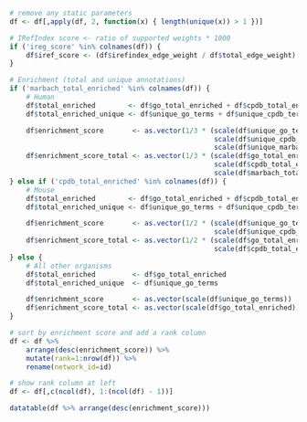 ```r
# remove any static parameters
df <- df[,apply(df, 2, function(x) { length(unique(x)) > 1 })]
```

```r
# IRefIndex score <- ratio of supported weights * 1000
if ('ireg_score' %in% colnames(df)) {
    df$iref_score <- (df$irefindex_edge_weight / df$total_edge_weight) * 1000
}

# Enrichment (total and unique annotations)
if ('marbach_total_enriched' %in% colnames(df)) {
    # Human
    df$total_enriched        <- df$go_total_enriched + df$cpdb_total_enriched + df$marbach_total_enriched
    df$total_enriched_unique <- df$unique_go_terms + df$unique_cpdb_terms + df$unique_marbach_terms

    df$enrichment_score       <- as.vector(1/3 * (scale(df$unique_go_terms) +
                                                  scale(df$unique_cpdb_terms) + 
                                                  scale(df$unique_marbach_terms)))
    df$enrichment_score_total <- as.vector(1/3 * (scale(df$go_total_enriched) +
                                                  scale(df$cpdb_total_enriched) + 
                                                  scale(df$marbach_total_enriched)))
} else if ('cpdb_total_enriched' %in% colnames(df)) {
    # Mouse
    df$total_enriched        <- df$go_total_enriched + df$cpdb_total_enriched
    df$total_enriched_unique <- df$unique_go_terms + df$unique_cpdb_terms

    df$enrichment_score       <- as.vector(1/2 * (scale(df$unique_go_terms) +
                                                  scale(df$unique_cpdb_terms)))
    df$enrichment_score_total <- as.vector(1/2 * (scale(df$go_total_enriched) +
                                                  scale(df$cpdb_total_enriched)))
} else {
    # All other organisms
    df$total_enriched         <- df$go_total_enriched
    df$total_enriched_unique  <- df$unique_go_terms

    df$enrichment_score       <- as.vector(scale(df$unique_go_terms))
    df$enrichment_score_total <- as.vector(scale(df$go_total_enriched))
}

# sort by enrichment score and add a rank column
df <- df %>% 
    arrange(desc(enrichment_score)) %>%
    mutate(rank=1:nrow(df)) %>%
    rename(network_id=id)

# show rank column at left
df <- df[,c(ncol(df), 1:(ncol(df) - 1))]

```

```r
datatable(df %>% arrange(desc(enrichment_score)))
```
